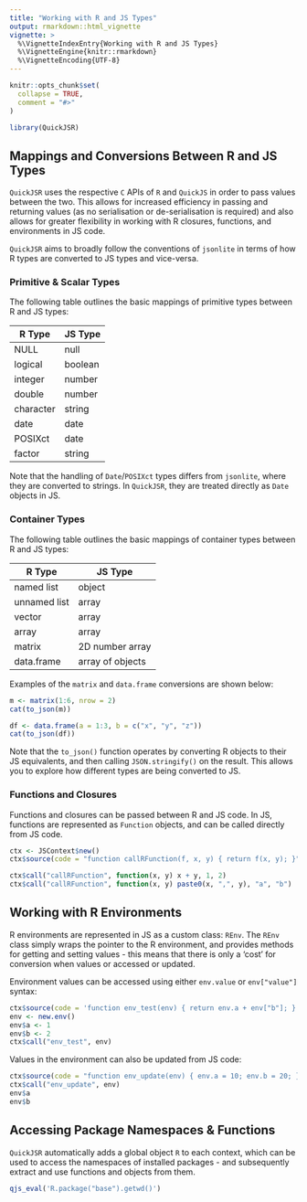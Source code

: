```yaml
---
title: "Working with R and JS Types"
output: rmarkdown::html_vignette
vignette: >
  %\VignetteIndexEntry{Working with R and JS Types}
  %\VignetteEngine{knitr::rmarkdown}
  %\VignetteEncoding{UTF-8}
---
```


```r
knitr::opts_chunk$set(
  collapse = TRUE,
  comment = "#>"
)
```

```r
library(QuickJSR)
```

## Mappings and Conversions Between R and JS Types

`QuickJSR` uses the respective `C` APIs of `R` and `QuickJS` in order to pass values between the two. This allows for increased efficiency in passing and returning values (as no serialisation or de-serialisation is required) and also allows for greater flexibility in working with R closures, functions, and environments in JS code.

`QuickJSR` aims to broadly follow the conventions of `jsonlite` in terms of how R types are converted to JS types and vice-versa. 

### Primitive & Scalar Types

The following table outlines the basic mappings of primitive types between R and JS types:

| R Type | JS Type |
|--------|---------|
| NULL   | null    |
| logical| boolean |
| integer| number  |
| double | number  |
| character| string|
| date   | date    |
| POSIXct| date    |
| factor | string  |

Note that the handling of `Date`/`POSIXct` types differs from `jsonlite`, where they are converted to strings. In `QuickJSR`, they are treated directly as `Date` objects in JS.

### Container Types

The following table outlines the basic mappings of container types between R and JS types:

| R Type | JS Type |
|--------|---------|
| named list   | object  |
| unnamed list | array   |
| vector       | array   |
| array        | array   |
| matrix       | 2D number array   |
| data.frame   | array of objects  |

Examples of the `matrix` and `data.frame` conversions are shown below:

```r
m <- matrix(1:6, nrow = 2)
cat(to_json(m))
```

```r
df <- data.frame(a = 1:3, b = c("x", "y", "z"))
cat(to_json(df))
```

Note that the `to_json()` function operates by converting R objects to their JS equivalents, and then calling `JSON.stringify()` on the result. This allows you to explore how different types are being converted to JS.

### Functions and Closures

Functions and closures can be passed between R and JS code. In JS, functions are represented as `Function` objects, and can be called directly from JS code. 

```r
ctx <- JSContext$new()
ctx$source(code = "function callRFunction(f, x, y) { return f(x, y); }")

ctx$call("callRFunction", function(x, y) x + y, 1, 2)
ctx$call("callRFunction", function(x, y) paste0(x, ",", y), "a", "b")
```


## Working with R Environments

R environments are represented in JS as a custom class: `REnv`. The `REnv` class simply wraps the pointer to the R environment, and provides methods for getting and setting values - this means that there is only a 'cost' for conversion when values or accessed or updated.

Environment values can be accessed using either `env.value` or `env["value"]` syntax:

```r
ctx$source(code = 'function env_test(env) { return env.a + env["b"]; }')
env <- new.env()
env$a <- 1
env$b <- 2
ctx$call("env_test", env)
```

Values in the environment can also be updated from JS code:

```r
ctx$source(code = "function env_update(env) { env.a = 10; env.b = 20; }")
ctx$call("env_update", env)
env$a
env$b
```

## Accessing Package Namespaces & Functions

`QuickJSR` automatically adds a global object `R` to each context, which can be used to access the namespaces of installed packages - and subsequently extract and use functions and objects from them. 

```r
qjs_eval('R.package("base").getwd()')
```